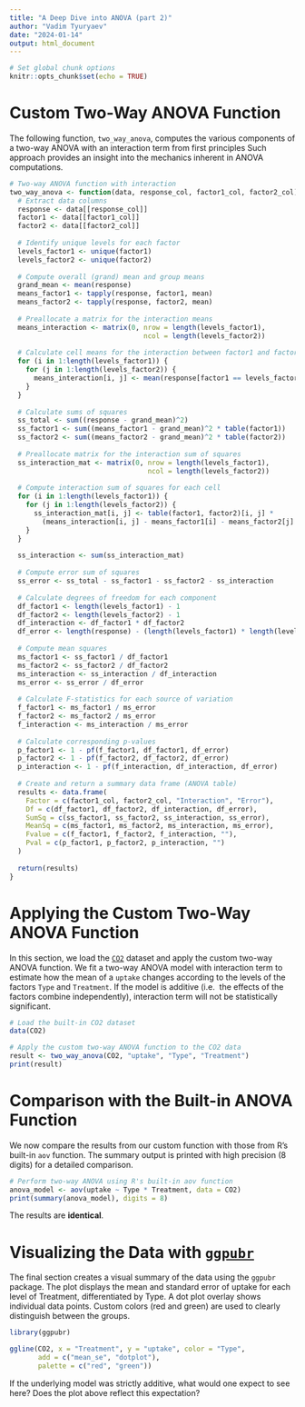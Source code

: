 ```yaml
---
title: "A Deep Dive into ANOVA (part 2)"
author: "Vadim Tyuryaev"
date: "2024-01-14"
output: html_document
---
```

  
```r
# Set global chunk options
knitr::opts_chunk$set(echo = TRUE)
```

# Custom Two-Way ANOVA Function

The following function, `two_way_anova`, computes the various components of a
two-way ANOVA with an interaction term from first principles Such approach 
provides an insight into the mechanics inherent in ANOVA computations.

```r
# Two-way ANOVA function with interaction
two_way_anova <- function(data, response_col, factor1_col, factor2_col) {
  # Extract data columns
  response <- data[[response_col]]
  factor1 <- data[[factor1_col]]
  factor2 <- data[[factor2_col]]
  
  # Identify unique levels for each factor
  levels_factor1 <- unique(factor1)
  levels_factor2 <- unique(factor2)
  
  # Compute overall (grand) mean and group means
  grand_mean <- mean(response)
  means_factor1 <- tapply(response, factor1, mean)
  means_factor2 <- tapply(response, factor2, mean)
  
  # Preallocate a matrix for the interaction means
  means_interaction <- matrix(0, nrow = length(levels_factor1), 
                                 ncol = length(levels_factor2))
  
  # Calculate cell means for the interaction between factor1 and factor2
  for (i in 1:length(levels_factor1)) {
    for (j in 1:length(levels_factor2)) {
      means_interaction[i, j] <- mean(response[factor1 == levels_factor1[i] & factor2 == levels_factor2[j]])
    }
  }
  
  # Calculate sums of squares
  ss_total <- sum((response - grand_mean)^2)
  ss_factor1 <- sum((means_factor1 - grand_mean)^2 * table(factor1))
  ss_factor2 <- sum((means_factor2 - grand_mean)^2 * table(factor2))
  
  # Preallocate matrix for the interaction sum of squares
  ss_interaction_mat <- matrix(0, nrow = length(levels_factor1), 
                                  ncol = length(levels_factor2))
  
  # Compute interaction sum of squares for each cell
  for (i in 1:length(levels_factor1)) {
    for (j in 1:length(levels_factor2)) {
      ss_interaction_mat[i, j] <- table(factor1, factor2)[i, j] * 
        (means_interaction[i, j] - means_factor1[i] - means_factor2[j] + grand_mean)^2
    }
  }
  
  ss_interaction <- sum(ss_interaction_mat)
  
  # Compute error sum of squares
  ss_error <- ss_total - ss_factor1 - ss_factor2 - ss_interaction
  
  # Calculate degrees of freedom for each component
  df_factor1 <- length(levels_factor1) - 1
  df_factor2 <- length(levels_factor2) - 1
  df_interaction <- df_factor1 * df_factor2
  df_error <- length(response) - (length(levels_factor1) * length(levels_factor2))
  
  # Compute mean squares
  ms_factor1 <- ss_factor1 / df_factor1
  ms_factor2 <- ss_factor2 / df_factor2
  ms_interaction <- ss_interaction / df_interaction
  ms_error <- ss_error / df_error
  
  # Calculate F-statistics for each source of variation
  f_factor1 <- ms_factor1 / ms_error
  f_factor2 <- ms_factor2 / ms_error
  f_interaction <- ms_interaction / ms_error
  
  # Calculate corresponding p-values
  p_factor1 <- 1 - pf(f_factor1, df_factor1, df_error)
  p_factor2 <- 1 - pf(f_factor2, df_factor2, df_error)
  p_interaction <- 1 - pf(f_interaction, df_interaction, df_error)
  
  # Create and return a summary data frame (ANOVA table)
  results <- data.frame(
    Factor = c(factor1_col, factor2_col, "Interaction", "Error"),
    Df = c(df_factor1, df_factor2, df_interaction, df_error),
    SumSq = c(ss_factor1, ss_factor2, ss_interaction, ss_error),
    MeanSq = c(ms_factor1, ms_factor2, ms_interaction, ms_error),
    Fvalue = c(f_factor1, f_factor2, f_interaction, ""),
    Pval = c(p_factor1, p_factor2, p_interaction, "")
  )
  
  return(results)
}

```

# Applying the Custom Two-Way ANOVA Function

In this section, we load the [`CO2`](https://www.rdocumentation.org/packages/datasets/versions/3.6.2/topics/CO2) dataset and apply the custom two-way ANOVA function. We fit a two-way ANOVA model
with interaction term to estimate how the mean of a `uptake` changes according to
the levels of the factors `Type` and `Treatment`. If the model is additive (i.e. 
the effects of the factors combine independently), interaction term will not 
be statistically significant. 

```r

# Load the built-in CO2 dataset
data(CO2)

# Apply the custom two-way ANOVA function to the CO2 data
result <- two_way_anova(CO2, "uptake", "Type", "Treatment")
print(result)


```

# Comparison with the Built-in ANOVA Function

We now compare the results from our custom function with those from R's built-in
`aov` function. The summary output is printed with high precision (8 digits) for
a detailed comparison.

```r

# Perform two-way ANOVA using R's built-in aov function
anova_model <- aov(uptake ~ Type * Treatment, data = CO2)
print(summary(anova_model), digits = 8)

```

The results are **identical**. 

# Visualizing the Data with [`ggpubr`](https://cran.r-project.org/web/packages/ggpubr/index.html)

The final section creates a visual summary of the data using the `ggpubr` package. 
The plot displays the mean and standard error of uptake for each level of Treatment, 
differentiated by Type. A dot plot overlay shows individual data points. 
Custom colors (red and green) are used to clearly distinguish between the groups.

```r

library(ggpubr)

ggline(CO2, x = "Treatment", y = "uptake", color = "Type",
       add = c("mean_se", "dotplot"),
       palette = c("red", "green"))

```

If the underlying model was strictly additive, what would one expect to see here? 
Does the plot above reflect this expectation?